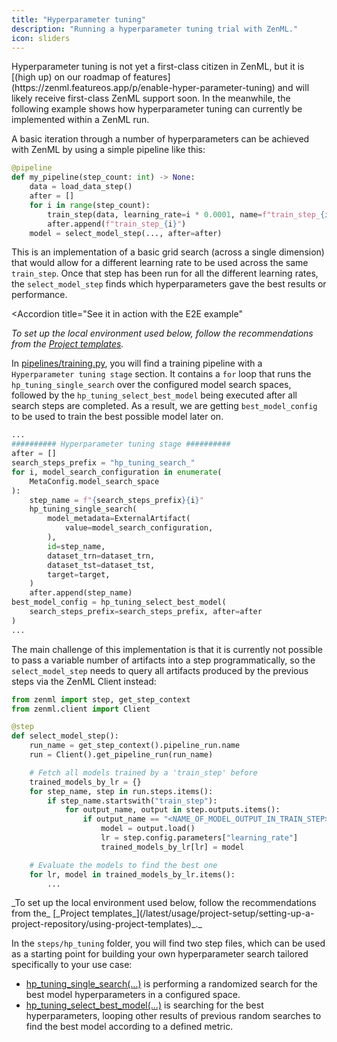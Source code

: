 ```yaml
---
title: "Hyperparameter tuning"
description: "Running a hyperparameter tuning trial with ZenML."
icon: sliders
---
```


<Note>
    Hyperparameter tuning is not yet a first-class citizen in ZenML, but it is [(high up) on our roadmap of features](https://zenml.featureos.app/p/enable-hyper-parameter-tuning) and will likely receive first-class ZenML support soon. In the meanwhile, the following example shows how hyperparameter tuning can currently be implemented within a ZenML run.
</Note>

A basic iteration through a number of hyperparameters can be achieved with ZenML by using a simple pipeline like this:

```py
@pipeline
def my_pipeline(step_count: int) -> None:
    data = load_data_step()
    after = []
    for i in range(step_count):
        train_step(data, learning_rate=i * 0.0001, name=f"train_step_{i}")
        after.append(f"train_step_{i}")
    model = select_model_step(..., after=after)
```

This is an implementation of a basic grid search (across a single dimension) that would allow for a different learning rate to be used across the same `train_step`. Once that step has been run for all the different learning rates, the `select_model_step` finds which hyperparameters gave the best results or performance.

<Accordion
    title="See it in action with the E2E example"
>
_To set up the local environment used below, follow the recommendations from the_ [_Project templates_](/latest/usage/project-setup/setting-up-a-project-repository/using-project-templates)_._

In [pipelines/training.py](https://github.com/zenml-io/zenml/blob/release/0.66.0/examples/e2e/pipelines/training.py), you will find a training pipeline with a `Hyperparameter tuning stage` section. It contains a `for` loop that runs the `hp_tuning_single_search` over the configured model search spaces, followed by the `hp_tuning_select_best_model` being executed after all search steps are completed. As a result, we are getting `best_model_config` to be used to train the best possible model later on.

```py
...
########## Hyperparameter tuning stage ##########
after = []
search_steps_prefix = "hp_tuning_search_"
for i, model_search_configuration in enumerate(
    MetaConfig.model_search_space
):
    step_name = f"{search_steps_prefix}{i}"
    hp_tuning_single_search(
        model_metadata=ExternalArtifact(
            value=model_search_configuration,
        ),
        id=step_name,
        dataset_trn=dataset_trn,
        dataset_tst=dataset_tst,
        target=target,
    )
    after.append(step_name)
best_model_config = hp_tuning_select_best_model(
    search_steps_prefix=search_steps_prefix, after=after
)
...
```
</Accordion>

The main challenge of this implementation is that it is currently not possible to pass a variable number of artifacts into a step programmatically, so the `select_model_step` needs to query all artifacts produced by the previous steps via the ZenML Client instead:

```py
from zenml import step, get_step_context
from zenml.client import Client

@step
def select_model_step():
    run_name = get_step_context().pipeline_run.name
    run = Client().get_pipeline_run(run_name)

    # Fetch all models trained by a 'train_step' before
    trained_models_by_lr = {}
    for step_name, step in run.steps.items():
        if step_name.startswith("train_step"):
            for output_name, output in step.outputs.items():
                if output_name == "<NAME_OF_MODEL_OUTPUT_IN_TRAIN_STEP>":
                    model = output.load()
                    lr = step.config.parameters["learning_rate"]
                    trained_models_by_lr[lr] = model

    # Evaluate the models to find the best one
    for lr, model in trained_models_by_lr.items():
        ...
```
<Accordion title="See it in action with the E2E example">
_To set up the local environment used below, follow the recommendations from the_ [_Project templates_](/latest/usage/project-setup/setting-up-a-project-repository/using-project-templates)_._

In the `steps/hp_tuning` folder, you will find two step files, which can be used as a starting point for building your own hyperparameter search tailored specifically to your use case:

* [hp\_tuning\_single\_search(...)](https://github.com/zenml-io/zenml/blob/release/0.66.0/examples/e2e/steps/hp%5Ftuning/hp%5Ftuning%5Fsingle%5Fsearch.py) is performing a randomized search for the best model hyperparameters in a configured space.
* [hp\_tuning\_select\_best\_model(...)](https://github.com/zenml-io/zenml/blob/release/0.66.0/examples/e2e/steps/hp%5Ftuning/hp%5Ftuning%5Fselect%5Fbest%5Fmodel.py) is searching for the best hyperparameters, looping other results of previous random searches to find the best model according to a defined metric.
</Accordion>
